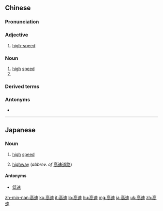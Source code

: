 ==Chinese==
{{zh-forms}}

===Pronunciation===
{{zh-pron
|m=gāosù
|c=gou1 cuk1
|h=pfs=kô-suk
|mn=xm,zz,tw:ko-sok/qz:ko͘-sok
|cat=a,n
}}

===Adjective===
{{zh-adj}}

# [[high-speed]]
#: {{zh-x|高速.鐵路|'''high-speed''' rail}}

===Noun===
{{zh-noun}}

# [[high]] [[speed]]
# {{zh-short|高速公路|[[motorway]]; [[freeway]]}}

===Derived terms===
{{zh-der|高速公路|高鐵|準高速|超高速|高速存儲器|高速緩衝存儲器|高速鋼|高速鐵路}}

===Antonyms===
* {{zh-l|低速}}

----

==Japanese==
{{ja-kanjitab|こう|そく|yomi=on}}

===Noun===
{{ja-noun|こうそく}}

# [[high]] [[speed]]
# {{lb|ja|colloquial|sort=こうそく}} [[highway]] (''abbrev. of'' [[高速道路]])

====Antonyms====
* [[低速]]

[[zh-min-nan:高速]]
[[ko:高速]]
[[it:高速]]
[[lo:高速]]
[[hu:高速]]
[[mg:高速]]
[[ja:高速]]
[[uk:高速]]
[[zh:高速]]